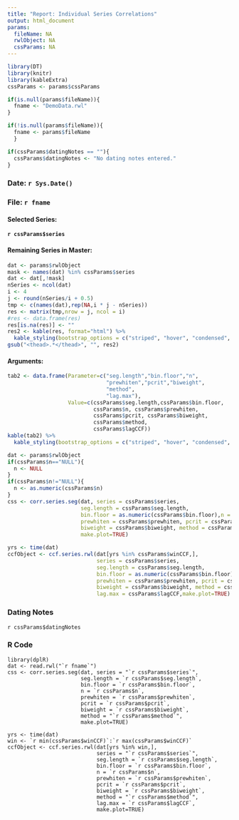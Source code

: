 ```yaml
---
title: "Report: Individual Series Correlations"
output: html_document
params:
  fileName: NA
  rwlObject: NA
  cssParams: NA
---
```


```r
library(DT)
library(knitr)
library(kableExtra)
cssParams <- params$cssParams
```

```r
if(is.null(params$fileName)){
  fname <- "DemoData.rwl"
}

if(!is.null(params$fileName)){
  fname <- params$fileName
  }

if(cssParams$datingNotes == ""){
  cssParams$datingNotes <- "No dating notes entered."
}

```

### Date: `r Sys.Date()`

### File: `r fname`

#### Selected Series: 

**`r cssParams$series`**

#### Remaining Series in Master:

```r
dat <- params$rwlObject
mask <- names(dat) %in% cssParams$series
dat <- dat[,!mask]
nSeries <- ncol(dat)
i <- 4
j <- round(nSeries/i + 0.5)
tmp <- c(names(dat),rep(NA,i * j - nSeries))
res <- matrix(tmp,nrow = j, ncol = i)
#res <- data.frame(res)
res[is.na(res)] <- ""
res2 <- kable(res, format="html") %>%
  kable_styling(bootstrap_options = c("striped", "hover", "condensed", "responsive"))
gsub("<thead>.*</thead>", "", res2)
```

#### Arguments:

```r
tab2 <- data.frame(Parameter=c("seg.length","bin.floor","n",
                               "prewhiten","pcrit","biweight",
                               "method",
                               "lag.max"),
                   Value=c(cssParams$seg.length,cssParams$bin.floor,
                           cssParams$n, cssParams$prewhiten, 
                           cssParams$pcrit, cssParams$biweight,
                           cssParams$method,
                           cssParams$lagCCF))
kable(tab2) %>%
  kable_styling(bootstrap_options = c("striped", "hover", "condensed", "responsive"))
```


```r
dat <- params$rwlObject
if(cssParams$n=="NULL"){
  n <- NULL
}
if(cssParams$n!="NULL"){
  n <- as.numeric(cssParams$n)
}
css <- corr.series.seg(dat, series = cssParams$series, 
                       seg.length = cssParams$seg.length, 
                       bin.floor = as.numeric(cssParams$bin.floor),n = n,
                       prewhiten = cssParams$prewhiten, pcrit = cssParams$pcrit,
                       biweight = cssParams$biweight, method = cssParams$method,
                       make.plot=TRUE)
```


```r
yrs <- time(dat)
ccfObject <- ccf.series.rwl(dat[yrs %in% cssParams$winCCF,], 
                            series = cssParams$series, 
                            seg.length = cssParams$seg.length, 
                            bin.floor = as.numeric(cssParams$bin.floor),n = n,
                            prewhiten = cssParams$prewhiten, pcrit = cssParams$pcrit,
                            biweight = cssParams$biweight, method = cssParams$method,
                            lag.max = cssParams$lagCCF,make.plot=TRUE)
```



### Dating Notes
`r cssParams$datingNotes`

### R Code

```
library(dplR)
dat <- read.rwl("`r fname`")
css <- corr.series.seg(dat, series = "`r cssParams$series`", 
                       seg.length = `r cssParams$seg.length`, 
                       bin.floor = `r cssParams$bin.floor`,
                       n = `r cssParams$n`,
                       prewhiten = `r cssParams$prewhiten`, 
                       pcrit = `r cssParams$pcrit`,
                       biweight = `r cssParams$biweight`, 
                       method = "`r cssParams$method`",
                       make.plot=TRUE)
                       
yrs <- time(dat)
win <- `r min(cssParams$winCCF)`:`r max(cssParams$winCCF)`
ccfObject <- ccf.series.rwl(dat[yrs %in% win,], 
                            series = "`r cssParams$series`", 
                            seg.length = `r cssParams$seg.length`, 
                            bin.floor = `r cssParams$bin.floor`,
                            n = `r cssParams$n`,
                            prewhiten = `r cssParams$prewhiten`, 
                            pcrit = `r cssParams$pcrit`,
                            biweight = `r cssParams$biweight`,
                            method = "`r cssParams$method`",
                            lag.max = `r cssParams$lagCCF`,
                            make.plot=TRUE)
           

```
